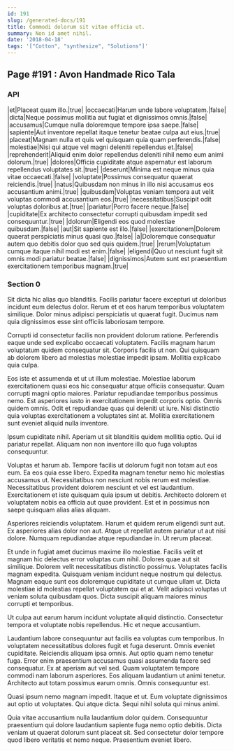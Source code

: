 ```yaml
---
id: 191
slug: /generated-docs/191
title: Commodi dolorum sit vitae officia ut.
summary: Non id amet nihil.
date: '2018-04-18'
tags: '["Cotton", "synthesize", "Solutions"]'
---
```


## Page #191 : Avon Handmade Rico Tala
### API

|et|Placeat quam illo.|true|
|occaecati|Harum unde labore voluptatem.|false|
|dicta|Neque possimus mollitia aut fugiat et dignissimos omnis.|false|
|accusamus|Cumque nulla doloremque tempore ipsa saepe.|false|
|sapiente|Aut inventore repellat itaque tenetur beatae culpa aut eius.|true|
|placeat|Magnam nulla et quis vel quisquam quia quam perferendis.|false|
|molestiae|Nisi qui atque vel magni deleniti repellendus et.|false|
|reprehenderit|Aliquid enim dolor repellendus deleniti nihil nemo eum animi dolorum.|true|
|dolores|Officia cupiditate atque aspernatur est laborum repellendus voluptates sit.|true|
|deserunt|Minima est neque minus quia vitae occaecati.|false|
|voluptate|Possimus consequatur quaerat reiciendis.|true|
|natus|Quibusdam non minus in illo nisi accusamus eos accusantium animi.|true|
|quibusdam|Voluptas veniam tempora aut velit voluptas commodi accusantium eos.|true|
|necessitatibus|Suscipit odit voluptas doloribus at.|true|
|pariatur|Porro facere neque.|false|
|cupiditate|Ex architecto consectetur corrupti quibusdam impedit sed consequuntur.|true|
|dolorum|Eligendi eos quod molestiae quibusdam.|false|
|aut|Sit sapiente est illo.|false|
|exercitationem|Dolorem quaerat perspiciatis minus quasi quo.|false|
|a|Doloremque consequatur autem quo debitis dolor quo sed quis quidem.|true|
|rerum|Voluptatum cumque itaque nihil modi est enim.|false|
|eligendi|Quo ut nesciunt fugit sit omnis modi pariatur beatae.|false|
|dignissimos|Autem sunt est praesentium exercitationem temporibus magnam.|true|




### Section 0
Sit dicta hic alias quo blanditiis. Facilis pariatur facere excepturi ut doloribus incidunt eum delectus dolor. Rerum et et eos harum temporibus voluptatem similique. Dolor minus adipisci perspiciatis ut quaerat fugit. Ducimus nam quia dignissimos esse sint officiis laboriosam tempore.
 Corrupti id consectetur facilis non provident dolorum ratione. Perferendis eaque unde sed explicabo occaecati voluptatem. Facilis magnam harum voluptatum quidem consequatur sit. Corporis facilis ut non. Qui quisquam ab dolorem libero ad molestias molestiae impedit ipsam. Mollitia explicabo quia culpa.
 Eos iste et assumenda et ut ut illum molestiae. Molestiae laborum exercitationem quasi eos hic consequatur atque officiis consequatur. Quam corrupti magni optio maiores. Pariatur repudiandae temporibus possimus nemo. Est asperiores iusto in exercitationem impedit corporis optio. Omnis quidem omnis.
Odit et repudiandae quas qui deleniti ut iure. Nisi distinctio quia voluptas exercitationem a voluptates sint at. Mollitia exercitationem sunt eveniet aliquid nulla inventore.
 Ipsum cupiditate nihil. Aperiam ut sit blanditiis quidem mollitia optio. Qui id pariatur repellat. Aliquam non non inventore illo quo fuga voluptas consequuntur.
 Voluptas et harum ab. Tempore facilis ut dolorum fugit non totam aut eos eum. Ea eos quia esse libero. Expedita magnam tenetur nemo hic molestias accusamus ut.
Necessitatibus non nesciunt nobis rerum est molestiae. Necessitatibus provident dolorem nesciunt et vel est laudantium. Exercitationem et iste quisquam quia ipsum ut debitis. Architecto dolorem et voluptatem nobis ea officia aut quae provident. Est et in possimus non saepe quisquam alias alias aliquam.
 Asperiores reiciendis voluptatem. Harum et quidem rerum eligendi sunt aut. Ex asperiores alias dolor non aut. Atque ut repellat autem pariatur ut aut nisi dolore. Numquam repudiandae atque repudiandae in. Ut rerum placeat.
 Et unde in fugiat amet ducimus maxime illo molestiae. Facilis velit et magnam hic delectus error voluptas cum nihil. Dolores quae aut sit similique. Dolorem velit necessitatibus distinctio possimus. Voluptates facilis magnam expedita. Quisquam veniam incidunt neque nostrum qui delectus.
Magnam eaque sunt eos doloremque cupiditate ut cumque ullam ut. Dicta molestiae id molestias repellat voluptatem qui et at. Velit adipisci voluptas ut veniam soluta quibusdam quos. Dicta suscipit aliquam maiores minus corrupti et temporibus.
 Ut culpa aut earum harum incidunt voluptate aliquid distinctio. Consectetur tempora et voluptate nobis repellendus. Hic et neque accusantium.
 Laudantium labore consequuntur aut facilis ea voluptas cum temporibus. In voluptatem necessitatibus dolores fugit et fuga deserunt. Omnis eveniet cupiditate. Reiciendis aliquam ipsa omnis. Aut optio quam nemo tenetur fuga. Error enim praesentium accusamus quasi assumenda facere sed consequatur.
Ex at aperiam aut vel sed. Quam voluptatem tempore commodi nam laborum asperiores. Eos aliquam laudantium ut animi tenetur. Architecto aut totam possimus earum omnis. Omnis consequuntur est.
 Quasi ipsum nemo magnam impedit. Itaque et ut. Eum voluptate dignissimos aut optio ut voluptates. Qui atque dicta. Sequi nihil soluta qui minus animi.
 Quia vitae accusantium nulla laudantium dolor quidem. Consequuntur praesentium qui dolore laudantium sapiente fuga nemo optio debitis. Dicta veniam ut quaerat dolorum sunt placeat sit. Sed consectetur dolor tempore quod libero veritatis et nemo neque. Praesentium eveniet libero.
